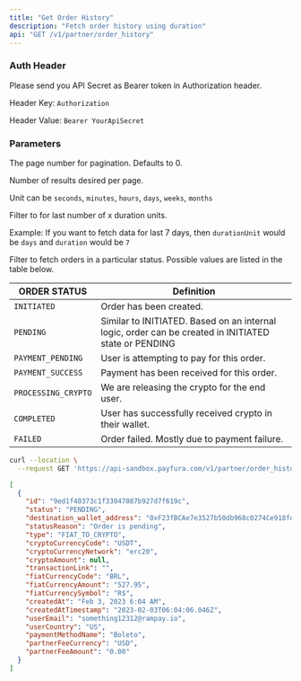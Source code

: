 ```yaml
---
title: "Get Order History"
description: "Fetch order history using duration"
api: "GET /v1/partner/order_history"
---
```


### Auth Header

Please send you API Secret as Bearer token in Authorization header.

Header Key: `Authorization`

Header Value: `Bearer YourApiSecret`

### Parameters

<Param query="pageNumber" type="string">

The page number for pagination. Defaults to 0.

</Param>
<Param query="pageSize" type="string">

Number of results desired per page.

</Param>

<Param query="durationUnit" type="string">

Unit can be `seconds`, `minutes`, `hours`, `days`, `weeks`, `months`

</Param>

<Param query="duration" type="string">

Filter to for last number of x duration units.

Example: If you want to fetch data for last 7 days,
then `durationUnit` would be `days` and `duration` would be `7`

</Param>

<Param query="orderStatus" type="string">

Filter to fetch orders in a particular status. Possible values are listed in the table below.

</Param>

| ORDER STATUS |	Definition |
| ------------ | ----------- |
| `INITIATED` |	Order has been created. |
| `PENDING` |	Similar to INITIATED. Based on an internal logic, order can be created in INITIATED state or PENDING |
| `PAYMENT_PENDING` |	User is attempting to pay for this order. |
| `PAYMENT_SUCCESS` |	Payment has been received for this order. |
| `PROCESSING_CRYPTO` | We are releasing the crypto for the end user. |
| `COMPLETED` |	User has successfully received crypto in their wallet. |
| `FAILED` |	Order failed. Mostly due to payment failure. |

<RequestExample>

```bash Request Example
curl --location \
  --request GET 'https://api-sandbox.payfura.com/v1/partner/order_history?pageNumber=0&pageSize=1000000&duration=30&durationUnit=days'
```

</RequestExample>

<ResponseExample>

```json Body
[
  {
    "id": "9ed1f40373c1f33047087b927d7f619c",
    "status": "PENDING",
    "destination_wallet_address": "0xF23fBCAe7e3527b50db968c0274Ce918fd202569",
    "statusReason": "Order is pending",
    "type": "FIAT_TO_CRYPTO",
    "cryptoCurrencyCode": "USDT",
    "cryptoCurrencyNetwork": "erc20",
    "cryptoAmount": null,
    "transactionLink": "",
    "fiatCurrencyCode": "BRL",
    "fiatCurrencyAmount": "527.95",
    "fiatCurrencySymbol": "R$",
    "createdAt": "Feb 3, 2023 6:04 AM",
    "createdAtTimestamp": "2023-02-03T06:04:06.046Z",
    "userEmail": "something12312@rampay.io",
    "userCountry": "US",
    "paymentMethodName": "Boleto",
    "partnerFeeCurrency": "USD",
    "partnerFeeAmount": "0.00"
  }
]
```

</ResponseExample>
